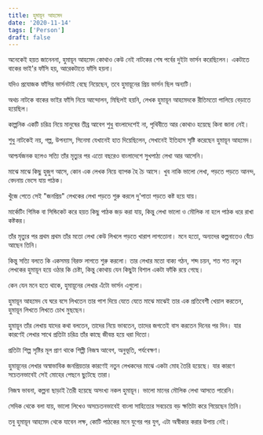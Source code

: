 ```yaml
---
title: হুমায়ূন আহমেদ
date: '2020-11-14'
tags: ['Person']
draft: false
---
```


অনেকেই হয়ত জানেননা, হুমায়ূন আহমেদ কোথাও কেউ নেই নাটকের শেষ পর্বের দুইটা ভার্সন করেছিলেন। একটাতে বাকের ভাই'র ফাঁসি হয়, আরেকটাতে ফাঁসি হয়না।

যদিও প্রযোজক ফাঁসির ভার্সনটাই বেছে নিয়েছেন, তবে হুমায়ূনের প্রিয় ভার্সন ছিল অন্যটি।

অথচ নাটকে বাকের ভাইর ফাঁসি নিয়ে আন্দোলন, মিছিলই হয়নি, লেখক হুমায়ূন আহমেদকে রীতিমতো পালিয়ে বেড়াতে হয়েছিল।

কাল্পনিক একটি চরিত্র নিয়ে মানুষের তীব্র আবেগ শুধু বাংলাদেশেই না, পৃথিবীতে আর কোথাও হয়েছে কিনা জানা নেই।

শুধু নাটকেই নয়, গল্প, উপন্যাস, সিনেমা যেখানেই হাত দিয়েছিলেন, সেখানেই ইতিহাস সৃষ্টি করেছেন হুমায়ূন আহমেদ।

আশ্চর্যজনক হলেও সত্যি তাঁর মৃত্যুর পর এতো বছরেও বাংলাদেশে সুখপাঠ্য লেখা আর আসেনি।

মাঝে মাঝে কিছু হুজুগ আসে, কোন এক লেখক নিয়ে ব্যাপক হৈ চৈ আসে। খুব নাকি ভালো লেখা, পড়তে পড়তে আনন্দ, বেদনায় ভেসে যায় পাঠক।

খুঁজে পেতে সেই "জনপ্রিয়" লেখকের লেখা পড়তে শুরু করলে দু'পাতা পড়তে কষ্ট হয়ে যায়।

মার্কেটিং গিমিক বা সিন্ডিকেট করে হয়ত কিছু পাঠক জড় করা যায়, কিন্তু লেখা ভালো ও মৌলিক না হলে পাঠক ধরে রাখা কষ্টকর।

তাঁর মৃত্যুর পর প্রথম প্রথম তাঁর মতো লেখা কেউ লিখলে পড়তে খারাপ লাগতোনা। মনে হতো, অন্যদের কল্পনাতেও বেঁচে আছেন তিনি।

কিন্তু সত্যি বলতে কি একসময় বিরক্ত লাগতে শুরু করলো। তার লেখার মতো বাক্য গঠন, শব্দ চয়ন, শত শত নতুন লেখকের হুমায়ূন হয়ে ওঠার কি চেষ্টা, কিন্তু কোথায় যেন কিছুটা বিশাল একটা ফাঁকি রয়ে গেছে।

কেন যেন মনে হতে থাকে, হুমায়ূনের লেখার এঁটো ভার্সন এগুলো।

হুমায়ূন আহমেদ যে ঘরে বসে লিখতেন তার পাশ দিয়ে যেতে যেতে মাঝে মাঝেই তার এক প্রতিবেশী খেয়াল করতেন, হুমায়ূন লিখতে লিখতে চোখ মুছছেন।

হুমায়ূন তাঁর লেখায় যাদের কথা বলতেন, তাদের নিয়ে ভাবতেন, তাদের জগতেই বাস করতেন দিনের পর দিন। যার কারণেই লেখার সাথে প্রতিটা চরিত্র তাঁর কাছে জীবন্ত হয়ে ধরা দিতো।

প্রতিটা শিল্প সৃষ্টির মূল প্রাণ থাকে শিল্পী নিজস্ব আবেগ, অনুভূতি, পর্যবেক্ষণ।

হুমায়ূনের লেখার অস্বাভাবিক জনপ্রিয়তার কারণেই নতুন লেখকদের মাঝে একটা মোহ তৈরি হয়েছে। যার কারণে সচেতনভাবেই সেই মোহের পেছনে ছুটেছে তারা। 

নিজস্ব ভাবনা, কল্পনা ছাড়াই তৈরী হয়েছে অসংখ্য নকল হুমায়ূন। ভালো মানের মৌলিক লেখা আসতে পারেনি।

সেদিক থেকে বলা যায়, ভালো লিখেও অসচেতনভাবেই বাংলা সাহিত্যের সবচেয়ে বড় ক্ষতিটা করে গিয়েছেন তিনি।

তবু হুমায়ূন আহমেদ থেকে যাবেন লক্ষ, কোটি পাঠকের মনে যুগের পর যুগ, এটা অস্বীকার করার উপায় নেই।
